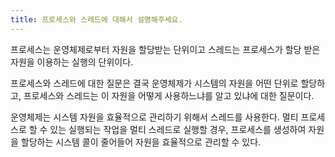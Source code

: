 ```yaml
---
title: 프로세스와 스레드에 대해서 설명해주세요.
---
```


프로세스는 운영체제로부터 자원을 할당받는 단위이고 스레드는 프로세스가 할당 받은
자원을 이용하는 실행의 단위이다.

프로세스와 스레드에 대한 질문은 결국 운영체제가 시스템의 자원을 어떤 단위로 할당하고,
프로세스와 스레드는 이 자원을 어떻게 사용하느냐를 알고 있냐에 대한 질문이다.

운영체제는 시스템 자원을 효율적으로 관리하기 위해서 스레드를 사용한다.
멀티 프로세스로 할 수 있는 실행되는 작업을 멀티 스레드로 실행할 경우, 프로세스를
생성하여 자원을 할당하는 시스템 콜이 줄어들어 자원을 효율적으로 관리할 수 있다.
